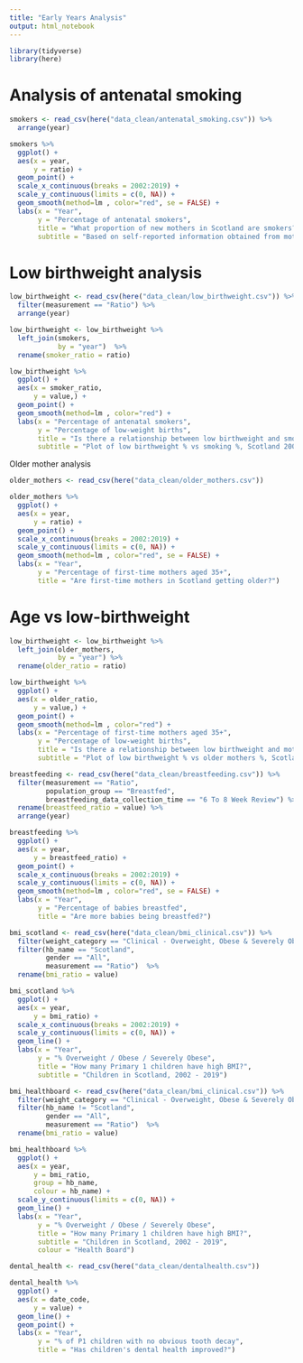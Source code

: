 ```yaml
---
title: "Early Years Analysis"
output: html_notebook
---
```


```r
library(tidyverse)
library(here)
```


# Analysis of antenatal smoking
```r
smokers <- read_csv(here("data_clean/antenatal_smoking.csv")) %>% 
  arrange(year)
```

```r
smokers %>% 
  ggplot() +
  aes(x = year,
      y = ratio) +
  geom_point() +
  scale_x_continuous(breaks = 2002:2019) +
  scale_y_continuous(limits = c(0, NA)) +
  geom_smooth(method=lm , color="red", se = FALSE) +
  labs(x = "Year",
       y = "Percentage of antenatal smokers",
       title = "What proportion of new mothers in Scotland are smokers?",
       subtitle = "Based on self-reported information obtained from mothers at their ante-natal visit")

```


# Low birthweight analysis
```r
low_birthweight <- read_csv(here("data_clean/low_birthweight.csv")) %>% 
  filter(measurement == "Ratio") %>% 
  arrange(year)
```

```r
low_birthweight <- low_birthweight %>% 
  left_join(smokers,
            by = "year")  %>% 
  rename(smoker_ratio = ratio)
```

```r
low_birthweight %>% 
  ggplot() +
  aes(x = smoker_ratio,
      y = value,) +
  geom_point() +
  geom_smooth(method=lm , color="red") +
  labs(x = "Percentage of antenatal smokers",
       y = "Percentage of low-weight births",
       title = "Is there a relationship between low birthweight and smoking?",
       subtitle = "Plot of low birthweight % vs smoking %, Scotland 2002 - 2019") 
```


Older mother analysis
```r
older_mothers <- read_csv(here("data_clean/older_mothers.csv"))
```

```r
older_mothers %>% 
  ggplot() +
  aes(x = year,
      y = ratio) +
  geom_point() +
  scale_x_continuous(breaks = 2002:2019) +
  scale_y_continuous(limits = c(0, NA)) +
  geom_smooth(method=lm , color="red", se = FALSE) +
  labs(x = "Year",
       y = "Percentage of first-time mothers aged 35+",
       title = "Are first-time mothers in Scotland getting older?")

```
# Age vs low-birthweight
```r
low_birthweight <- low_birthweight %>% 
  left_join(older_mothers,
            by = "year") %>% 
  rename(older_ratio = ratio)
```

```r
low_birthweight %>% 
  ggplot() +
  aes(x = older_ratio,
      y = value,) +
  geom_point() +
  geom_smooth(method=lm , color="red") +
  labs(x = "Percentage of first-time mothers aged 35+",
       y = "Percentage of low-weight births",
       title = "Is there a relationship between low birthweight and mother's age?",
       subtitle = "Plot of low birthweight % vs older mothers %, Scotland 2002 - 2019") 
```

```r
breastfeeding <- read_csv(here("data_clean/breastfeeding.csv")) %>% 
  filter(measurement == "Ratio",
         population_group == "Breastfed",
         breastfeeding_data_collection_time == "6 To 8 Week Review") %>% 
  rename(breastfeed_ratio = value) %>% 
  arrange(year)
```

```r
breastfeeding %>% 
  ggplot() +
  aes(x = year,
      y = breastfeed_ratio) +
  geom_point() +
  scale_x_continuous(breaks = 2002:2019) +
  scale_y_continuous(limits = c(0, NA)) +
  geom_smooth(method=lm , color="red", se = FALSE) +
  labs(x = "Year",
       y = "Percentage of babies breastfed",
       title = "Are more babies being breastfed?")
```

```r
bmi_scotland <- read_csv(here("data_clean/bmi_clinical.csv")) %>% 
  filter(weight_category == "Clinical - Overweight, Obese & Severely Obese") %>% 
  filter(hb_name == "Scotland",
         gender == "All",
         measurement == "Ratio")  %>% 
  rename(bmi_ratio = value)

```

```r
bmi_scotland %>% 
  ggplot() +
  aes(x = year,
      y = bmi_ratio) +
  scale_x_continuous(breaks = 2002:2019) +
  scale_y_continuous(limits = c(0, NA)) +
  geom_line() +
  labs(x = "Year",
       y = "% Overweight / Obese / Severely Obese",
       title = "How many Primary 1 children have high BMI?",
       subtitle = "Children in Scotland, 2002 - 2019")
```

```r
bmi_healthboard <- read_csv(here("data_clean/bmi_clinical.csv")) %>% 
  filter(weight_category == "Clinical - Overweight, Obese & Severely Obese") %>% 
  filter(hb_name != "Scotland",
         gender == "All",
         measurement == "Ratio")  %>% 
  rename(bmi_ratio = value)
```

```r
bmi_healthboard %>% 
  ggplot() +
  aes(x = year,
      y = bmi_ratio,
      group = hb_name,
      colour = hb_name) +
  scale_y_continuous(limits = c(0, NA)) +
  geom_line() +
  labs(x = "Year",
       y = "% Overweight / Obese / Severely Obese",
       title = "How many Primary 1 children have high BMI?",
       subtitle = "Children in Scotland, 2002 - 2019",
       colour = "Health Board")
```




```r
dental_health <- read_csv(here("data_clean/dentalhealth.csv"))
```
```r
dental_health %>% 
  ggplot() +
  aes(x = date_code,
      y = value) +
  geom_line() +
  geom_point() +
  labs(x = "Year",
       y = "% of P1 children with no obvious tooth decay",
       title = "Has children's dental health improved?")
```

